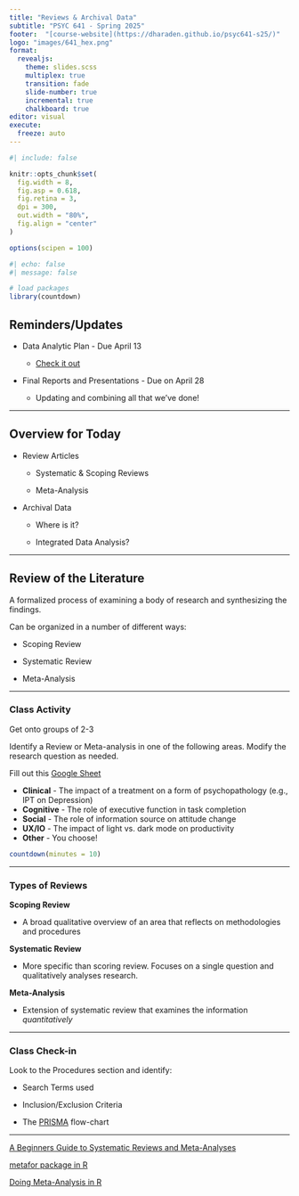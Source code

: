 ```yaml
---
title: "Reviews & Archival Data"
subtitle: "PSYC 641 - Spring 2025"
footer:  "[course-website](https://dharaden.github.io/psyc641-s25/)"
logo: "images/641_hex.png"
format: 
  revealjs:
    theme: slides.scss
    multiplex: true
    transition: fade
    slide-number: true
    incremental: true 
    chalkboard: true
editor: visual
execute:
  freeze: auto
---
```


```r
#| include: false

knitr::opts_chunk$set(
  fig.width = 8,
  fig.asp = 0.618,
  fig.retina = 3,
  dpi = 300,
  out.width = "80%",
  fig.align = "center"
)

options(scipen = 100)
```

```r
#| echo: false
#| message: false

# load packages
library(countdown)  
```

## Reminders/Updates

::: nonincremental
-   Data Analytic Plan - Due April 13

    -   [Check it out](/project/final-proj-desc.html)

-   Final Reports and Presentations - Due on April 28

    -   Updating and combining all that we've done!
:::

------------------------------------------------------------------------

## Overview for Today

::: nonincremental
-   Review Articles

    -   Systematic & Scoping Reviews

    -   Meta-Analysis

-   Archival Data

    -   Where is it?

    -   Integrated Data Analysis?
:::

------------------------------------------------------------------------

## Review of the Literature

A formalized process of examining a body of research and synthesizing the findings.

Can be organized in a number of different ways:

::: nonincremental
-   Scoping Review

-   Systematic Review

-   Meta-Analysis
:::

------------------------------------------------------------------------

### Class Activity

Get onto groups of 2-3

Identify a Review or Meta-analysis in one of the following areas. Modify the research question as needed.

Fill out this [Google Sheet](https://docs.google.com/spreadsheets/d/1z9ic3cYilVNrLHqUqzUzJ1pHkzsjbKegcIR2Sigwt1g/edit?usp=sharing){target="_blank"}

::: nonincremental
-   **Clinical** - The impact of a treatment on a form of psychopathology (e.g., IPT on Depression)
-   **Cognitive** - The role of executive function in task completion
-   **Social** - The role of information source on attitude change
-   **UX/IO** - The impact of light vs. dark mode on productivity
-   **Other** - You choose!
:::

```r
countdown(minutes = 10)
```

------------------------------------------------------------------------

### Types of Reviews

**Scoping Review**

::: nonincremental
-   A broad qualitative overview of an area that reflects on methodologies and procedures
:::

**Systematic Review**

::: nonincremental
-   More specific than scoring review. Focuses on a single question and qualitatively analyses research.
:::

**Meta-Analysis**

-   Extension of systematic review that examines the information *quantitatively*

------------------------------------------------------------------------

### Class Check-in

Look to the Procedures section and identify:

-   Search Terms used

-   Inclusion/Exclusion Criteria

-   The [PRISMA](https://www.prisma-statement.org/){target="_blank"} flow-chart

------------------------------------------------------------------------

[A Beginners Guide to Systematic Reviews and Meta-Analyses](https://noah-schroeder.github.io/reviewbook/index.html){target="_blank"}

[metafor package in R](https://www.metafor-project.org/doku.php/help){target="_blank"}

[Doing Meta-Analysis in R](https://bookdown.org/MathiasHarrer/Doing_Meta_Analysis_in_R/){target="_blank"}
